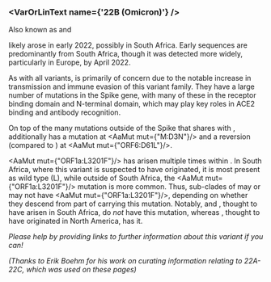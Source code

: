 

<MdxContent filepath="clusters/VoCHeader.mdx" />

### <VarOrLinText name={'22B (Omicron)'} />
Also known as <VarOrLin name="22B (Omicron)" invert={true}/> and <Who name="Omicron" />

<MdxContent filepath="clusters/OmicronHeader.mdx" />

<VarOrLin name="22B (Omicron)"/> likely arose in early 2022, possibly in South Africa. Early sequences are predominantly from South Africa, though it was detected more widely, particularly in Europe, by April 2022.

As with all <Who name="Omicron" /> variants, <VarOrLin name="22B (Omicron)" prefix=""/> is primarily of concern due to the notable increase in transmission and immune evasion of this variant family. They have a large number of mutations in the Spike gene, with many of these in the receptor binding domain and N-terminal domain, which may play key roles in ACE2 binding and antibody recognition.

<MdxContent filepath="clusters/22A22B_Spike.mdx" />

On top of the many mutations outside of the Spike that <VarOrLin name="22B (Omicron)" prefix=""/> shares with <VarOrLin name="21L (Omicron)" prefix=""/>, <VarOrLin name="22B (Omicron)" prefix=""/> additionally has a mutation at <AaMut mut={"M:D3N"}/> and a reversion (compared to <VarOrLin name="21L (Omicron)" prefix=""/>) at <AaMut mut={"ORF6:D61L"}/>.

<AaMut mut={"ORF1a:L3201F"}/> has arisen multiple times within <VarOrLin name="21L (Omicron)" prefix=""/>. In South Africa, where this variant is suspected to have originated, it is most present as wild type (L), while outside of South Africa, the <AaMut mut={"ORF1a:L3201F"}/> mutation is more common. Thus, sub-clades of <VarOrLin name="21L (Omicron)" prefix=""/> may or may not have <AaMut mut={"ORF1a:L3201F"}/>, depending on whether they descend from part of <VarOrLin name="21L (Omicron)" prefix=""/> carrying this mutation. Notably, <VarOrLin name="22A (Omicron)" prefix=""/> and <VarOrLin name="22B (Omicron)" prefix=""/>, thought to have arisen in South Africa, do <i>not</i> have this mutation, whereas <VarOrLin name="22C (Omicron)" prefix=""/>, thought to have originated in North America, has it.
<br/>

_Please help by providing links to further information about this variant if you can!_

_(Thanks to Erik Boehm for his work on curating information relating to 22A-22C, which was used on these pages)_
